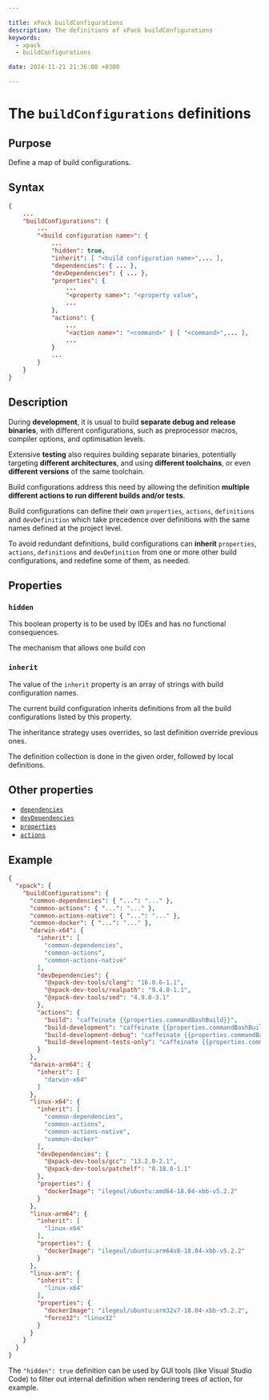 ```yaml
---

title: xPack buildConfigurations
description: The definitions of xPack buildConfigurations
keywords:
  - xpack
  - buildConfigurations

date: 2024-11-21 21:36:00 +0300

---
```


# The `buildConfigurations` definitions

## Purpose

Define a map of build configurations.

## Syntax

```json
{
    ...
    "buildConfigurations": {
        ...
        "<build configuration name>": {
            ...
            "hidden": true,
            "inherit": [ "<build configuration name>",... ],
            "dependencies": { ... },
            "devDependencies": { ... },
            "properties": {
                ...
                "<property name>": "<property value",
                ...
            },
            "actions": {
                ...
                "<action name>": "<command>" | [ "<command>",... ],
                ...
            }
            ...
        }
    }
}
```

## Description

During **development**, it is usual to build **separate debug and release
binaries**, with different configurations, such as preprocessor
macros, compiler options, and optimisation levels.

Extensive **testing** also requires building separate binaries,
potentially targeting **different architectures**, and using
**different toolchains**, or
even **different versions** of the same toolchain.

Build configurations address this need by allowing the definition
**multiple different actions to run different builds and/or tests**.

Build configurations can define their own `properties`, `actions`,
`definitions` and `devDefinition`
which take precedence over definitions with the same names defined at
the project level.

To avoid redundant definitions, build configurations can **inherit**
`properties`, `actions`, `definitions` and `devDefinition`
from one or more other build configurations,
and redefine some of them, as needed.

## Properties

### `hidden`

This boolean property is to be used by IDEs and has no functional
consequences.

The mechanism that allows one build con

### `inherit`

The value of the `inherit` property is an array of strings with
build configuration names.

The current build configuration inherits definitions from all
the build configurations listed by this property.

The inheritance strategy uses overrides, so last definition override
previous ones.

The definition collection is done in the given order, followed by local
definitions.

## Other properties

- [`dependencies`](../dependencies)
- [`devDependencies`](../devDependencies)
- [`properties`](../properties)
- [`actions`](../actions)

## Example

```json {8,26,31,46,54}
{
  "xpack": {
    "buildConfigurations": {
      "common-dependencies": { "...": "..." },
      "common-actions": { "...": "..." },
      "common-actions-native": { "...": "..." },
      "common-docker": { "...": "..." },
      "darwin-x64": {
        "inherit": [
          "common-dependencies",
          "common-actions",
          "common-actions-native"
        ],
        "devDependencies": {
          "@xpack-dev-tools/clang": "16.0.6-1.1",
          "@xpack-dev-tools/realpath": "9.4.0-1.1",
          "@xpack-dev-tools/sed": "4.9.0-3.1"
        },
        "actions": {
          "build": "caffeinate {{properties.commandBashBuild}}",
          "build-development": "caffeinate {{properties.commandBashBuild}} --develop",
          "build-development-debug": "caffeinate {{properties.commandBashBuild}} --develop --debug",
          "build-development-tests-only": "caffeinate {{properties.commandBashBuild}} --develop --tests-only"
        }
      },
      "darwin-arm64": {
        "inherit": [
          "darwin-x64"
        ]
      },
      "linux-x64": {
        "inherit": [
          "common-dependencies",
          "common-actions",
          "common-actions-native",
          "common-docker"
        ],
        "devDependencies": {
          "@xpack-dev-tools/gcc": "13.2.0-2.1",
          "@xpack-dev-tools/patchelf": "0.18.0-1.1"
        },
        "properties": {
          "dockerImage": "ilegeul/ubuntu:amd64-18.04-xbb-v5.2.2"
        }
      },
      "linux-arm64": {
        "inherit": [
          "linux-x64"
        ],
        "properties": {
          "dockerImage": "ilegeul/ubuntu:arm64v8-18.04-xbb-v5.2.2"
        }
      },
      "linux-arm": {
        "inherit": [
          "linux-x64"
        ],
        "properties": {
          "dockerImage": "ilegeul/ubuntu:arm32v7-18.04-xbb-v5.2.2",
          "force32": "linux32"
        }
      }
    }
  }
}
```

The `"hidden": true` definition can be used by GUI tools
(like Visual Studio Code) to filter out
internal definition when rendering trees of action, for example.
